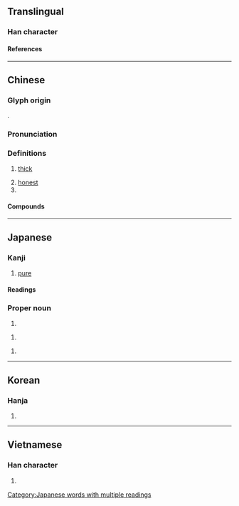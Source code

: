 {{character info/new}}
==Translingual==

===Han character===
{{Han char|rn=85|rad=水|as=08|sn=11|four=30147|canj=EYRD|ids=⿰氵享}}

====References====
{{Han ref|kx=0632.050|dkj=17690|dj=1035.010|hdz=31658.010|uh=6DF3}}

----

==Chinese==
{{zh-forms|alt=𤂸}}

===Glyph origin===
{{Han etym}}
{{Han compound|水|𦎧|ls=psc|t1=water|c1=s|c2=p}}.

===Pronunciation===
{{zh-pron
|m=chún
|c=seon4
|mn=sûn
|mc=y
|oc=1+2+3,y
|cat=
}}

===Definitions===
{{zh-hanzi}}

# {{lb|zh|of taste}} [[thick]]
# [[honest]]
# {{surname|zh}}

====Compounds====
{{zh-der|李淳風|民淳俗厚|淳于|淳于意|淳于髡|淳化|淳化閣帖|淳厚|淳古|淳和|淳龐|淳樸|淳淳|淳熙|淳熙閣帖|淳白|淳粹|淳絜|淳良|淳風|溫淳|輕淳|還淳反樸|還淳返樸|邯鄲淳|陳淳|淳河}}

----

==Japanese==

===Kanji===
{{ja-kanji|grade=|rs=水08}}

# [[pure]]

====Readings====
{{ja-readings
|goon=じゅん
|kanon=しゅん
|kun=あつ-い, すなお-
}}

===Proper noun===
{{ja-kanjitab|あつし}}
{{ja-pos|proper|あつし}}

# {{given name|ja|male|sort=あつし}}

{{ja-kanjitab|じゅん|yomi=o}}
{{ja-pos|proper|じゅん}}

# {{given name|ja|male|sort=しゅん'}}

{{ja-kanjitab|きよし}}
{{ja-pos|proper|きよし}}

# {{given name|ja|male|sort=きよし}}

[[Category:Japanese words with multiple readings]]

----

==Korean==

===Hanja===
{{ko-hanja|hangeul=[[순]], [[준]]|eumhun=|rv=sun, jun|mr=sun, chun|y=swun, cwun}}

# {{rfdef|ko|sort=水08}}

----

==Vietnamese==

===Han character===
{{vi-readings|rs=水08|reading=thuần}}

# {{rfdef|vi|sort=水08}}